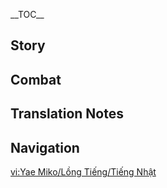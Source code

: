 {{CharacterTabs}}
{{LanguageTabs}}
{{Stub|1={{Meta/VO|tl=1}}}}
__TOC__
==Story==
{{VO/Story
|character           = {{ROOTPAGENAME}}
|language            = ja
|name                = 八重神子

|vo_01_01_title      = 初めまして…
|vo_01_01_subtitle   = Hello
|vo_01_01_file       = VO_{language}{character} Hello.ogg
|vo_01_01_tx         = 妾は鳴神大社の宮司。此度参ったのは、大社の勅令により汝の一挙一動を見定めるためじゃ…ふふ、そう緊張するでない、ただの建前に過ぎぬ。正当な理由で休暇をとるには、これが必要なんじゃ。ほれ、早く妾に面白いことを見せてくれぬか。
|vo_01_01_rm         = Warawa wa Narukami Ooyashiro no Guuji. Kotabi maitta no wa, Ooyashiro no chokurei ni yori nanji no ikkyoichidou wo misadameru tame ja... Fufu, sou kinchou suru de nai, tada no tatemae ni suginu. Seitou na riyuu de kyuuka wo toru ni wa, kore ga hitsuyou nanja. Hore, hayaku warawa ni omoshiroi koto wo misete kurenu ka.
|vo_01_01_tl         =

|vo_02_01_title      = 世間話・小説の題材
|vo_02_01_subtitle   = Chat: Creative Writing
|vo_02_01_file       = VO_{language}{character} Chat - Creative Writing.ogg
|vo_02_01_tx         = 最近の八重堂の小説は、異世界転生ものが多すぎる。ふん、自分たちの世界がそんなにも不満なのじゃろうか。
|vo_02_01_rm         = Saikin no Yae-dou no shousetsu wa, isekai tensei mono ga oosugiru. Fun, jibun-tachi no sekai ga sonna ni mo fuman na no jarou ka.
|vo_02_01_tl         = 

|vo_02_02_title      = 世間話・物語
|vo_02_02_subtitle   = Chat: Stories
|vo_02_02_file       = VO_{language}{character} Chat - Stories.ogg
|vo_02_02_tx         = 大半の者の一生は、紙に書いても数行にしかならず、そのほとんどが退屈な物語なんじゃ。
|vo_02_02_rm         = Taihan no mono no isshou wa, kami ni kaite mo suugyou ni shika narazu, sono hotondo ga taikutsu na monogatari nanja.
|vo_02_02_tl         = 

|vo_02_03_title      = 世間話・塵世
|vo_02_03_subtitle   = Chat: Mortal World
|vo_02_03_file       = VO_{language}{character} Chat - Mortal World.ogg
|vo_02_03_tx         = 妾にとって、不変も一種の美。はぁ…じゃが、俗世とはいつまでも変わらぬまま続くものではない…
|vo_02_03_rm         = Warawa ni totte, fuhen mo isshu no bi. Haa... ja ga, zokuse to wa itsu made mo kawaranu mama tsudzuku mono de wa nai...
|vo_02_03_tl         = 

|vo_03_01_title      = 雨の日…
|vo_03_01_subtitle   = When It Rains
|vo_03_01_file       = VO_{language}{character} When It Rains.ogg
|vo_03_01_tx         = 雨が降ると、全身の毛髪がびしょ濡れになってしまう…
|vo_03_01_rm         = Ame ga furu to, zenshin no mouhatsu ga bishonure ni natte shimau...
|vo_03_01_tl         = 

|vo_03_02_title      = 雷の日…
|vo_03_02_subtitle   = When Thunder Strikes
|vo_03_02_file       = VO_{language}{character} When Thunder Strikes.ogg
|vo_03_02_tx         = みな雷を恐れているようじゃが、妾が雷の音を聞いて覚えるのは親近感のみじゃ。
|vo_03_02_rm         = Mina kaminari wo osorete iru you ja ga, warawa ga kaminari no oto wo kiite oboeru no wa shinkinkan nomi ja.
|vo_03_02_tl         = 

|vo_03_03_title      = 雪の日…
|vo_03_03_subtitle   = When It Snows
|vo_03_03_file       = VO_{language}{character} When It Snows.ogg
|vo_03_03_tx         = まだ霊智が芽生えておらぬ小狐は、餌を求めて雪の中に飛び込むことがままある…ん？妾がそうしているところを見たい…じゃと？ふっ、たわけ。
|vo_03_03_rm         = Mada reichi ga mebaete oranu kogitsune wa, esa wo motomete yuki no naka ni tobikomu koto ga mama aru... N? Warawa ga sou shite iru tokoro wo mitai... ja to? Fu', tawake.
|vo_03_03_tl         = 

|vo_04_01_title      = おはよう…
|vo_04_01_subtitle   = Good Morning
|vo_04_01_file       = VO_{language}{character} Good Morning.ogg
|vo_04_01_tx         = おはよう。なんじゃその元気のない姿は、よう眠れんかったのか？ふむ…よもや昨晩、悪事を働きにでも行っておったのではなかろうのう？
|vo_04_01_rm         = Ohayou. Nanja sono genki no nai sugata wa, you nemurenkatta no ka? Fumu... Yo mo ya sakuban, akuji wo hataraki ni de mo itte otta no de wa nakarou nou?
|vo_04_01_tl         = 

|vo_04_02_title      = こんにちは…
|vo_04_02_subtitle   = Good Afternoon
|vo_04_02_file       = VO_{language}{character} Good Afternoon.ogg
|vo_04_02_tx         = ふむ…困ったのう。昼餉は何を食べるとするか…？近頃はずっと油揚げを食してきたゆえ、たまにはさっぱりとしたものが良いのじゃが。そういえば、社奉行家の娘に久しく会っておらぬ。あそこへ行ってあやつの作った菓子でもいただくとしよう。
|vo_04_02_rm         = Fumu... komatta nou. Hiruge wa nani wo taberu to suru ka...? Chikagoro wa zutto aburaage wo shokushite kita yue, tama ni wa sappari to shita mono ga yoi no ja ga. Sou ieba, Shabugyou-ke no musume ni hisashiku atte oranu. Asoko he itte ayatsu no tsukutta kashi de mo itadaku to shiyou.
|vo_04_02_tl         = 

|vo_04_03_title      = こんばんは…
|vo_04_03_subtitle   = Good Evening
|vo_04_03_file       = VO_{language}{character} Good Evening.ogg
|vo_04_03_tx         = 今宵の月はなんと明るいことか。このまま何もせぬのは実に惜しい。妾と一緒に月の下を歩かぬか？嫌とは言わせぬぞ。
|vo_04_03_rm         = Koyoi no tsuki wa nanto akarui koto ka. Kono mama nani mo senu no wa jitsu ni oshii. Warawa to issho ni tsuki no shita wo arukanu ka? Iya to wa iwasenu zo.
|vo_04_03_tl         = 

|vo_04_04_title      = おやすみ…
|vo_04_04_subtitle   = Good Night
|vo_04_04_file       = VO_{language}{character} Good Night.ogg
|vo_04_04_tx         = そろそろ床に就く時間じゃな。ふふっ、雷鳴も聞こえぬ夜では、ぐっすりと眠ることもできぬ。
|vo_04_04_rm         = Sorosoro toko ni tsuku jikan ja na. Fufu', raimei mo kokenu yoru de wa, gussuri to nemuru koto mo dekinu.
|vo_04_04_tl         = 

|vo_05_01_title      = 八重神子自身について・永遠
|vo_05_01_subtitle   = About {character}: Eternity
|vo_05_01_file       = VO_{language}{character} About {character} - Eternity.ogg
|vo_05_01_tx         = 永遠とは、己の持っているものを失わぬこと。じゃが別の視点から言えば、さらなる可能性をあきらめることと同じじゃ。この世とは常にそうであり、すべてを手に入れることなど誰にもかなわぬ。
|vo_05_01_rm         = Eien to wa, onore no motte iru mono wo ushinawanu koto. Jaga betsu no shiten kara ieba, sara naru kanousei wo akirameru koto to onaji ja. Kono yo to wa tsune ni sou de ari, subete wo te ni ireru koto nado dare ni mo ka na wa nu.
|vo_05_01_tl         = 

|vo_05_02_title      = 八重神子自身について・趣味
|vo_05_02_subtitle   = About {character}: Interests
|vo_05_02_file       = VO_{language}{character} About {character} - Interests.ogg
|vo_05_02_tx         = 人間は実に面白い。じゃからこそ、妾は好きなんじゃ。たとえ須臾に過ぎぬ命であっても、眩い光を放つことができる。中には、長い時を経ようと淀むことなく光を持つ者もおる。そのような人生を読むのは、妾にとって大層楽しみなことなんじゃ。
|vo_05_02_rm         = Ningen wa jitsu ni omoshiroi. Ja kara koso, warawa wa suki nanja. Tatoe shuyu ni suginu inochi de atte mo, mabayui hikari wo hanatsu koto ga dekiru. Naka ni wa, nagai toki wo heyou to yodomu koto naku hikari wo motsu mono mo oru. Sono you na jinsei wo yomu no wa, warawa ni totte taisou tanoshimina koto nanja.
|vo_05_02_tl         = 

|vo_06_01_title      = 作家について…
|vo_06_01_subtitle   = About Us: Authorship
|vo_06_01_file       = VO_{language}{character} About Us - Authorship.ogg
|vo_06_01_tx         = つまらぬ、この本もあの本も、実につまらぬ。はぁ…こやつらは一体どのようにして作家になったのじゃ。そうじゃ、汝の経歴を書き下ろし、八重堂に送ってみてはどうじゃ？きっと妾が楽し…きっとみなに大受けするじゃろう。
|vo_06_01_rm         = Tsumaranu, kono hon mo ano hon mo, jitsu ni tsumaranu. Haa... Koyatsura wa ittai dono you ni shite sakka ni natta no ja. Sou ja, nanji no keireki wo kakioroshi, Yae-dou ni okutte mite wa dou ja? Kitto warawa ga tanoshi... Kitto mina ni oouke suru jarou.
|vo_06_01_tl         = 

|vo_06_02_title      = 摩耗について…
|vo_06_02_friendship = 6
|vo_06_02_quest      = Omnipresence Over Mortals
|vo_06_02_subtitle   = About Us: Erosion
|vo_06_02_file       = VO_{language}{character} About Us - Erosion.ogg
|vo_06_02_tx         = 己を閉じ込めれば、「摩耗」を早めてしまうやもしれぬ。自分一人しかおらぬ世界で、その目に誰も映さぬのは実に恐ろしいことじゃ…じゃから、汝と妾が一緒にいる時は、互いをその眼に映し合うのを忘れてはならぬぞ。
|vo_06_02_rm         = Onore wo tojikomereba, "mamou" wo hayamete shimau ya moshirenu. Jibun hitori shika oranu sekai de, sono me ni dare mo utsusanu no wa jitsu ni osoroshii koto ja... Jakara, nanji to warawa ga issho ni iru toki wa, tagai wo sono manako ni utsushiau no wo wasurete wa naranu zo.
|vo_06_02_tl         = 

|vo_07_01_title      = 「神の目」について…
|vo_07_01_friendship = 4
|vo_07_01_subtitle   = About the [[Vision]]
|vo_07_01_file       = VO_{language}{character} About the Vision.ogg
|vo_07_01_tx         = ん？…妾の「神の目」の付け方が好きじゃと？見る目があるではないか。ほれ…触ってみるか？
|vo_07_01_rm         = N? ...Warawa no "Kami no Me" no tsukekata ga suki ja to? Miru me ga aru de wa nai ka. Hore... sawatte miru ka?
|vo_07_01_tl         = 

|vo_07_02_title      = シェアしたいこと…
|vo_07_02_friendship = 4
|vo_07_02_subtitle   = Something to Share
|vo_07_02_file       = VO_{language}{character} Something to Share.ogg
|vo_07_02_tx         = 油を沸点の八割まで加熱し、豆腐を鍋に沿って入れる。弱火に切り替え、黄金色になるまで揚げてから取り出せば、熱々の油揚げの完成じゃ。この世でこれに勝るものは存在せぬ。ほれ、作り方を教えてやったんじゃ、何を呆けておる？
|vo_07_02_rm         = Abura wo futten no hachiwari made kanetsushi, toufu wo nabe ni sotte ireru. Yowabi ni kirikae, koganeiro ni naru made agete kara toridaseba, atsuatsu no aburaage no kansei ja. Kono yo de kore ni masaru mono wa sonzai se nu. Hora, tsukurikata wo oshiete yattanja, nani wo houkete oru?
|vo_07_02_tl         = 

|vo_07_03_title      = 興味のあること…
|vo_07_03_subtitle   = Interesting Things
|vo_07_03_file       = VO_{language}{character} Interesting Things.ogg
|vo_07_03_tx         = 鳴神大社にいると毎日のように視界に入るゆえ、時に目障りに思うこともある。じゃが、あの神櫻はすでに、妾の運命と深く関わっておるのじゃ。
|vo_07_03_rm         = Narukami Ooyashiro ni iru to mainichi no you ni shikai ni hairu yue, toki ni mezawari ni omou koto mo aru. Ja ga, ano Shin'ou wa sude ni, warawa no unmei to fukaku kakawatte oru no ja.
|vo_07_03_tl         = 

|vo_08_01_title      = 雷電将軍について…
|vo_08_01_friendship = 4
|vo_08_01_quest      = Omnipresence Over Mortals
|vo_08_01_subtitle   = About the [[Raiden Shogun]]
|vo_08_01_file       = VO_{language}{character} About the Raiden Shogun.ogg
|vo_08_01_tx         = 本当は外に出たいのに、いつまでも己を一心浄土の中に閉じ込めるなど、まるで自虐そのもの…まあ、ある意味それが、あやつのかわいいらしいところでもあるのじゃがな。
|vo_08_01_rm         = Hontou wa soto ni detai no ni, itsumade mo onore wo isshin joudo no naka ni tojishimeru naro, maru de jigyaku sono mono... Maa, aru imi sore ga, ayatsu no kawaii rashii tokoro de mo aru no ja ga na.
|vo_08_01_tl         = Even though she actually wanted to go outside, she kept herself inside the Plane of Euthymia, it's basically self torture... Well, to view it a different way, it's something that's cute about her.

|vo_08_02_title      = 神里綾人について…
|vo_08_02_friendship = 4
|vo_08_02_subtitle   = About [[Kamisato Ayato]]
|vo_08_02_file       = VO_{language}{character} About Kamisato Ayato.ogg
|vo_08_02_tx         = 社奉行家の若造か。幼い頃から我が道を行くような性格じゃった。表向きはいつもニコニコしておったが、内心では何を企んでおるのか分からぬ。癪に障るやつじゃ…ふんっ、妾はやつとは違う、決して同族嫌悪などではないぞ。
|vo_08_02_rm         = Sha-bugyou ke no wakazou ka. Osanai koro kara waga michi wo iku you na seikaku jatta. Omotemuki wa itsumo nikoniko shite otta ga, naishin de wa nani wo takurande oru no ka wakaranu. Shaku ni sawaru yatsu ja... Fun', warawa wa yatsu to wa chigau, kesshite douzoku ken'o nado de wa nai zo.
|vo_08_02_tl         = 

|vo_08_03_title      = 神里綾華について…
|vo_08_03_friendship = 4
|vo_08_03_quest      = The Immovable God and the Eternal Euthymia
|vo_08_03_subtitle   = About [[Kamisato Ayaka]]
|vo_08_03_file       = VO_{language}{character} About Kamisato Ayaka.ogg
|vo_08_03_tx         = 社奉行家の小娘のことなら、妾は大好きじゃぞ。何事においても理路整然としておるからのう。じゃが、社奉行はいつも損な役回りを演じておる、かわいそうに。あやつが神里家の者でなかったら、とうに八重堂に引き抜いておったところじゃ。
|vo_08_03_rm         = Sha-bugyou ke no komusume no koto nara, warawa wa daisuki ja zo. Nanigoto ni oite mo riroseizen to shite oru kara nou. Ja ga, Shabugyou wa itsumo sonna yakumawari wo enjite oru, kawaisou ni. Ayatsu ga Kamisato-ke no mono de nakattara, dou ni Yae-dou ni hikinuite otta tokoro ja.
|vo_08_03_tl         = 

|vo_08_04_title      = 九条裟羅について…
|vo_08_04_friendship = 4
|vo_08_04_subtitle   = About [[Kujou Sara]]
|vo_08_04_file       = VO_{language}{character} About Kujou Sara.ogg
|vo_08_04_tx         = あの頑固頭か…頭の柔軟さでは、あやつの天狗親父と比べて遥かに劣っておる…まあ、なんと言うか、頑固者にも頑固者の良さはあるが…願わくば、神社で妾を呼び止め、影のことをしつこく聞いてくるのはやめてほしいものじゃ。
|vo_08_04_rm         = Ano ganko atama ka... Atama no juunansa de wa, ayatsu no tenguu oyaji to kurabete haruka ni ototte oru... Maa, nanto iu ka, gankomono ni mo gankomono no yosa wa aru ga... Negawakuba, jinja de warawa wo yobitome, Ei no koto ni shitsukoku kiite kuru no wa yamete hoshii mono ja.
|vo_08_04_tl         = That stubborn one... When it comes to the flexibility of the mind, she is much worse than her Tengu father... Well, how do you say, stubbornness has its own merits... But I wish she would cease stopping me in the shrine and asking incessantly about Ei.

|vo_08_05_title      = 宵宮について…
|vo_08_05_friendship = 4
|vo_08_05_quest      = The Immovable God and the Eternal Euthymia
|vo_08_05_subtitle   = About [[Yoimiya]]
|vo_08_05_file       = VO_{language}{character} About Yoimiya.ogg
|vo_08_05_tx         = 長野原の花火か、妾にとって一年のうちの数少ない楽しみでもある。聞いたところによると、先日、天領奉行で騒ぎを起こし、敷地内で花火を放ったそうじゃ。ふふっ、九条家の者はきっと怒りで顔を引きつらせておったじゃろうな。それをこの目で見ることができなかったのは実に残念じゃ。
|vo_08_05_rm         = Naganohara no hanabi ka, warawa ni totte ichinen no uchi no kazusukunai tanoshimi de mo aru. Kiita tokoro ni yoru to, senjitsu, Tenryou-bugyou de sawagi wo okoshi, shikichinai de hanabi wo hanatta sou ja. Fufu', Kujou-ke no mono wa kitto ikari de kao wo hikitsurasete otta jarou na. Sore wo kono me de miru koto ga dekinakatta no wa jitsu ni zannen ja.
|vo_08_05_tl         = 

|vo_08_06_title      = 甘雨について…
|vo_08_06_friendship = 4
|vo_08_06_subtitle   = About [[Ganyu]]
|vo_08_06_file       = VO_{language}{character} About Ganyu.ogg
|vo_08_06_tx         = そういえば、甘雨の姉君には久しく会っておらぬな。稲妻がまだ鎖国をしていなかった頃、璃月と稲妻の間の事務はすべて妾と姉君が受け持っておったんじゃ。姉君は本当に頼りになるお方じゃ。今度璃月へ行く機会があったら、また新鮮なウミレイシを姉君に持っていくとしよう。
|vo_08_06_rm         = Sou ieba, Kan'u no anegimi ni wa hisashiku atte oranu na. Inazuma ga mada sakoku wo shite inakatta koro, Riiyue to Inazuma no aida no jimu wa subete warawa to anegimi ga ukemotte ottanja. Anegimi wa hontou ni tayori ni naru okata ja. Kondo Riiyue he iku kikai ga attara, mata shinsen-na umireishi wo anegimi ni motte iku to shiyou.
|vo_08_06_tl         = 

|vo_08_07_title      = 珊瑚宮心海について…
|vo_08_07_friendship = 4
|vo_08_07_quest      = Omnipresence Over Mortals
|vo_08_07_subtitle   = About [[Sangonomiya Kokomi]]
|vo_08_07_file       = VO_{language}{character} About Sangonomiya Kokomi.ogg
|vo_08_07_tx         = 今の巫女は、みなかわゆい容姿をしておる。この娘が太平神楽を踊ったら一体どうなることか、群魚すら一緒に踊り回るやもしれぬな。もし妾を「神子お姉さま」と呼んでくれたならば、ふふ…妾は喜んで心得を教えてやるつもりじゃぞ。
|vo_08_07_rm         = Ima no miko wa, mina kawayui youshi wo shite oru. Kono musume ga taihei kagura wo odottara ittai dou naru koto ka, gungyo sura issho ni odorimawaru ya moshirenu na. Moshi warawa wo "miko onee-sama" to yonde kureta naraba, fufu... Warawa wa yorokonde kokoroe wo oshiete yaru tsumori ja zo.
|vo_08_07_tl         = 

|vo_08_08_title      = 国崩について…
|vo_08_08_friendship = 4
|vo_08_08_quest      = Omnipresence Over Mortals
|vo_08_08_subtitle   = About [[Scaramouche|Kunikuzushi]]
|vo_08_08_file       = VO_{language}{character} About Kunikuzushi.ogg
|vo_08_08_tx         = 妾は当時からあれを厄介なやつだと思っておった。じゃがあやつは、自身の創造したものじゃからと手を出したくないと言いおった。こうなると分かっておれば、あやつに黙って処分しておいたというのに。今はもう…ふんっ、まったく厄介な面倒事じゃ。
|vo_08_08_rm         = Warawa wa touji kara are wo yakkaina yatsu da to omotte otta. Jaga ayatsu wa, jishin no souzou shita mono ja kara to te wo dashitakunai to ii otta. Kou naru to wakatte oreba, ayatsu ni damatte shobun shite oita to iu no ni. Ima wa mou... Fun', mattaku yakkai-na mendougoto ja.
|vo_08_08_tl         = I always thought it was trouble. But she said that she doesn't want to lift a finger against her own creation. If I knew what was going to happen, I would have disposed of it without her knowing. Now, it's already... Hmph, how troublesome.

|vo_08_09_title      = 荒瀧一斗について…
|vo_08_09_friendship = 4
|vo_08_09_subtitle   = About [[Arataki Itto]]
|vo_08_09_file       = VO_{language}{character} About Arataki Itto.ogg
|vo_08_09_tx         = あやつか、鬼族の妙な若造じゃろ。ふふっ、九条家に迷惑をかけておるらしいな。天領奉行の者は風紀を乱すという理由から、あやつが町に書いた伝言を消そうとしておるが、妾がそれを残すよう頼んだんじゃ。ふふっ、あんなに面白い小鬼、近頃は滅多に見られぬ。
|vo_08_09_rm         = Ayatsu ka, onizoku no myou-na wakazou jaro. Fufu', Kujou-ke ni meiwaku wo kakete oru rashii na. Tenryou bugyou no mono wa fuuki wo midasu to iu riyuu kara, ayatsu ga machi ni kaita dengou wo kiesou to shite oru ga, warawa ga sore wo nokosu you tanonda n ja. Fufu', anna ni omoshiroi ko'oni, chikagoro wa metta ni mirarenu.
|vo_08_09_tl         = 

|vo_08_10_title      = ゴローについて…
|vo_08_10_friendship = 4
|vo_08_10_subtitle   = About [[Gorou]]
|vo_08_10_file       = VO_{language}{character} About Gorou.ogg
|vo_08_10_tx         = ゴローのしっぽは色艶もとても綺麗じゃが…やはり妾の毛並みのほうが柔らかいな。ふふん…
|vo_08_10_rm         = Goroo no shippo wa irotsuya mo totemo kirei ja ga... Yahari warawa no kenami no hou ga yawarakai-na. Fufun...
|vo_08_10_tl         = 

|vo_08_11_title      = 早柚について…
|vo_08_11_friendship = 4
|vo_08_11_subtitle   = About [[Sayu]]
|vo_08_11_file       = VO_{language}{character} About Sayu.ogg
|vo_08_11_tx         = あの背の小さな子は、隠れるのが得意なようじゃな。探すのが大変で小説を読む時間が減ったと、鹿野奈々がしょっちゅう愚痴をこぼしておった。もしや誰かが、密かに早柚を手助けしておるのやもしれぬな…？
|vo_08_11_rm         = Ano se no chiisana ko wa, kakureru no ga tokui-na you ja na. Sagasu no ga taihen de shousetsu wo yomu jikan ga hetta to, kanonana ga shocchau guchi wo koboshite otta. Moshiya dare ka ga, hisoka ni Sayu wo tedasuke shite oru no ya moshirenu na...?
|vo_08_11_tl         = 

|vo_08_12_title      = 久岐忍について…
|vo_08_12_friendship = 4
|vo_08_12_subtitle   = About [[Kuki Shinobu]]
|vo_08_12_file       = VO_{language}{character} About Kuki Shinobu.ogg
|vo_08_12_tx         = 幸の妹であるこの女子はとても個性的だと聞いた。巫女の家系でありながら、神社から離れ、様々な技術を学んだらしい。それだけに留まらず、璃月にも留学したことがあるそうじゃ。そして最後は、荒瀧派へと加わった…こんなにも面白い女子がおるなら、幸に紹介してもらわねばならぬのう。それに、幸なら妾の頼みを断ることはないじゃろう。
|vo_08_12_rm         = Miyuki no imouto de aru kono onnako wa totemo koseiteki da to kiita. Miko no kakei de arinagara, jinja kara hanare, samazama-na gijutsu wo mananda rashii. Sore dake ni todomarazu, Riiyue ni mo ryuugaku shita koto ga arusou ja. Soshite saigo wa, Arataki-ha he to kuwawatta... Konna ni mo omoshiroi onnako ga orunara, Miyuki ni shoukai shite morawaneba naranu nou. Sore ni, Miyuki nara warawa no tanomi wo kotowaru koto wa nai jarou.
|vo_08_12_tl         = 

|vo_09_01_title      = 八重神子を知る・1
|vo_09_01_subtitle   = More About {character}: I
|vo_09_01_file       = VO_{language}{character} More About {character} - 01.ogg
|vo_09_01_tx         = 妾のことがもっと知りたいと？断りはせぬが、相互利益を重んじるのが世の常というもの。妾を知りたいのなら、汝のことと交換するのはどうじゃ？
|vo_09_01_rm         = Warawa no koto ga motto shiritai to? Kotori wa senu ga, soudou rieki wo omonjiru no ga yo no tsune to iu mono. Warawa wo shiritai no nara, nanji no koto to koukan suru no wa dou ja?
|vo_09_01_tl         = 

|vo_09_02_title      = 八重神子を知る・2
|vo_09_02_friendship = 3
|vo_09_02_subtitle   = More About {character}: II
|vo_09_02_file       = VO_{language}{character} More About {character} - 02.ogg
|vo_09_02_tx         = 狐斎宮様は遠出をすると言い、それっきり帰ってこんかった。はぁ…当時の妾は、鳴神大社の面倒事なんぞ引き受けるつもりはなかったのじゃが、宮司になれば好きなだけ油揚げが食べられると言われてのう…なんとも酷い理由じゃ。…うるさくて、面倒な女じゃった…
|vo_09_02_rm         = Kitsune Saiguu-sama wa toude wo suru to ii, sorekkiri kaette konkatta. Haa... Touji no warawa wa, Narukami Ooyashiro no mendougoto nanzo hikiukeru tsumori wa nakatta no ja ga, Guuji ni nareba suki-na dake aburaage ga taberareru to iwarete nou... Nanto mo hidoi riyuu ja. ...Urusakute, mendou-na onna jatta...
|vo_09_02_tl         = 

|vo_09_03_title      = 八重神子を知る・3
|vo_09_03_friendship = 4
|vo_09_03_quest      = Omnipresence Over Mortals
|vo_09_03_subtitle   = More About {character}: III
|vo_09_03_file       = VO_{language}{character} More About {character} - 03.ogg
|vo_09_03_tx         = 八重堂を立ち上げた当初の動機は、面白い小説を読むためじゃった。じゃが次第に、小説家の疲弊していく姿を見るのが楽しくなってのう…あやつらが締め切りを先延ばしにしようと言ってくるときの言い訳は、汝では到底思いつかぬものじゃろうな。何よりそれは、あやつらが書く小説よりも遥かに面白いものなんじゃ。
|vo_09_03_rm         = Yae-dou wo tachiageta tousho no douki wa, omoshiroi shousetsu wo yomu tame jatta. Ja ga shidai ni, shousetsuka no hihei shite iku sugata wo miru no ga tanoshiku natte nou... Ayatsura ga shimekiri wo sakinobashi ni shiyou to itte kuru toki no iiwake wa, nanji de wa toutei omoitsukanu mono jarou na. Nani yori sore wa, ayatsura ga kaku shousetsu yori mo haruka ni omoshiroi mono nanja.
|vo_09_03_tl         = 

|vo_09_04_title      = 八重神子を知る・4
|vo_09_04_friendship = 5
|vo_09_04_quest      = Omnipresence Over Mortals
|vo_09_04_subtitle   = More About {character}: IV
|vo_09_04_file       = VO_{language}{character} More About {character} - 04.ogg
|vo_09_04_tx         = いずれにせよ、魔神もいつかは消滅する時が来る。かの者らの物語が時と共にこの世界から消え、二度と人々の記憶に残らないとしたら、それはとても残念なことじゃ。その者たちの物語を書く資格のある者は、優れた思考と執筆力を兼ね備えている必要がある…この世にそのような者がおらぬのならば、育てれば良い…それら物語を書くことのできる作家をな。
|vo_09_04_rm         = Izure ni se yo, majin mo itsuka wa shoumetsu suru toki ga kuru. Kano mono-ra no monogatari ga toki to tomo ni kono sekai kara kie, nido to hitobito no kioku ni nokoranai toshitara, sore wa totemo zannen-na koto ja. Sono mono-tachi no monogatari wo kaku shikaku no aru mono wa, sugareta shikou to shippitsuryoku wo kanesonaete iru hitsuyou ga aru... Kono yo ni sono you-na mono ga oranu no naraba, sodatereba yoi... Sorera monogatari wo kaku koto no dekiru sakka wo na.
|vo_09_04_tl         = 

|vo_09_05_title      = 八重神子を知る・5
|vo_09_05_friendship = 6
|vo_09_05_quest      = Omnipresence Over Mortals
|vo_09_05_subtitle   = More About {character}: V
|vo_09_05_file       = VO_{language}{character} More About {character} - 05.ogg
|vo_09_05_tx         = そういえば、妾は数々の小説を読んできたが、自分で書いたことは一度もない。小説を書くのは、やはり手間の掛かることじゃからのう。じゃが、汝の旅が終わり、誰かに物語の記録をしてもらいたいと思った時…もし妾の手が空いておったら…
|vo_09_05_rm         = Sou ieba, warawa wa kazukazu no shousetsu wo yonde kita ga, jibun de kaita koto wa ichido mo nai. Shousetsu wo kaku no wa, yahari tema no kakaru koto jakara nou. Jaga, nanji no tabi ga owari, dare ka ni monogatari no kiroku wo shite moraitai to omotta toki... Moshi warawa no te ga aite ottara...
|vo_09_05_tl         = 

|vo_10_01_title      = 八重神子の趣味…
|vo_10_01_subtitle   = {character}'s Hobbies
|vo_10_01_file       = VO_{language}{character} Hobbies.ogg
|vo_10_01_tx         = 妾がもっとも好きなのは他人の物語を読むこと。次に好きなのは他人の困った顔を見ることじゃ。この二つが合わされば、ふふっ、相まってさらに面白いぞ。
|vo_10_01_rm         = Warawa ga motto mo sukina no wa tanin no monogatari wo yomu koto. Tsugi ni sukina no wa tanin no komatta kao wo miru koto ja. Kono futatsu ga awasareba, fufu', aimatte sara ni omoshiroi zo.
|vo_10_01_tl         = 

|vo_10_02_title      = 八重神子の悩み…
|vo_10_02_quest      = Omnipresence Over Mortals
|vo_10_02_subtitle   = {character}'s Troubles
|vo_10_02_file       = VO_{language}{character} Troubles.ogg
|vo_10_02_tx         = 安定した日々を送るのは実につまらぬ…
|vo_10_02_rm         = Antei shita hibi wo okuru no wa jitsu ni tsumaranu...
|vo_10_02_tl         = 

|vo_10_03_title      = 好きな食べ物…
|vo_10_03_quest      = Omnipresence Over Mortals
|vo_10_03_subtitle   = Favorite Food
|vo_10_03_file       = VO_{language}{character} Favorite Food.ogg
|vo_10_03_tx         = 「きつねうどん」を聞いたことはあるか？実はただ油揚げをのせただけのうどんなのじゃが…油揚げにうどん、どうじゃ、聞いただけで美味しそうじゃろう？
|vo_10_03_rm         = "Kitsune udon" wo kiita koto wa aru ka? Jitsu wa tada aburaage wo noseta dake no udon na no ja ga... Aburaage ni udon, dou ja, kiita dake de oishisou jarou?
|vo_10_03_tl         = 

|vo_10_04_title      = 嫌いな食べ物…
|vo_10_04_subtitle   = Least Favorite Food
|vo_10_04_file       = VO_{language}{character} Least Favorite Food.ogg
|vo_10_04_tx         = まったくもって、漬物だけは受け入れられぬ。グッピーにしてもキビヤックにしても、酷い臭いじゃ。妾は鳴神大社の宮司として、そのような不潔で不浄なるものを飲み込むことは決してできぬ。
|vo_10_04_rm         = Mattaku motte, tsukemono dake wa ukeirerarenu. Guppii ni shite mo kibiyakku ni shite mo, hidoi kusai ja. Warawa wa Narukami Ooyashiro no Guuji to shite, sono you na fuketsu de fujou naru mono wo nomikomu koto wa kesshite dekinu.
|vo_10_04_tl         = 

<!-- Receiving a Gift -->
|vo_11_01_title      = 贈り物を受け取る·1
|vo_11_01_subtitle   = Receiving a Gift: I
|vo_11_01_file       = VO_{language}{character} Receiving a Gift - 01.ogg
|vo_11_01_tx         = ほう…童よ、妾の好みをよく知っておるようじゃな。
|vo_11_01_rm         = 
|vo_11_01_tl         = 

|vo_11_02_title      = 贈り物を受け取る·2
|vo_11_02_subtitle   = Receiving a Gift: II
|vo_11_02_file       = VO_{language}{character} Receiving a Gift - 02.ogg
|vo_11_02_tx         = 汝の手作りならば、口にしてみるか。ふふっ…
|vo_11_02_rm         = 
|vo_11_02_tl         = 

|vo_11_03_title      = 贈り物を受け取る·3
|vo_11_03_subtitle   = Receiving a Gift: III
|vo_11_03_file       = VO_{language}{character} Receiving a Gift - 03.ogg
|vo_11_03_tx         = まったく…童よ、まだまだ努力が必要じゃな。
|vo_11_03_rm         = 
|vo_11_03_tl         = 

|vo_12_01_title      = 誕生日…
|vo_12_01_subtitle   = Birth Date
|vo_12_01_file       = VO_{language}{character} Birth Date.ogg
|vo_12_01_tx         = 今日は汝の誕生日じゃったか…<br />「御歳の祝礼を今ここに迎えん。徒桜の命において、汝が求めんとするもの、汝が願わんとするもの、明神のもと正心をもって、その加護を汝に与えん」<br />うむ、こんなところか。これからも、望むものを手に入れ、万事が順調にいく良き一年になることを祈っておるぞ。
|vo_12_01_rm         = Kyou wa nanji no tanjoubi jatta ka...<br />"Ontoshi no wo ima koko ni mukaen. Adazakura no mei ni oite, nanji ga motomen to suru mono, nanji ga negawan to suru mono, myoujin no moto seishin wo motte, sono kago wo nanji ni ataen"<br />Umu, konna tokoro ka. Kore kara mo, nozomu mono wo te ni ire, banji ga junchou ni iku yoki ichinen ni naru koto wo inotte oru zo.
|vo_12_01_tl         = 

|vo_13_01_title      = 突破した感想・起
|vo_13_01_ascension  = 1
|vo_13_01_subtitle   = Feelings About Ascension: Intro
|vo_13_01_file       = VO_{language}{character} Feelings About Ascension -  01.ogg
|vo_13_01_tx         = 巫女修行の階位では、一連の修行を終えた後に祝詞を正確に暗唱できれば、「直階」を得られる。人間にとっては簡単じゃが、狐族にとってはもっとも困難といえる部分じゃ…なにせ、狐じゃからのう。
|vo_13_01_rm         = Miko shugyou no kaii de wa, ichiren no shugyou wo oeta ato ni norito wo seikaku ni anshou dekireba, "chokkai" wo erareru. Ningen ni totte wa kantan ja ga, kitsunezoku ni totte wa motto mo konnan to ieru bubun ja... Nanise, kitsune ja kara nou.
|vo_13_01_tl         = 

|vo_13_02_title      = 突破した感想・承
|vo_13_02_ascension  = 2
|vo_13_02_subtitle   = Feelings About Ascension: Building Up
|vo_13_02_file       = VO_{language}{character} Feelings About Ascension -  02.ogg
|vo_13_02_tx         = 宮司代理になる、つまり「正階」の修行はとても過酷なものじゃ。数々の試練を乗り越え、戒律を守らねばならぬ。この修行において、秘訣はただ一つのみ。夜こっそり盗み食いをする時、バレないようにすることじゃ。
|vo_13_02_rm         = Guuji dairi ni naru, tsumari "seikai" no shugyou wa totemo kakoku-na mono ja. Kazukazu no shiren wo norikoe, kairitsu wo mamoraneba naranu. Kono shugyou ni oite, hiketsu wa tada hitotsu no mi. Yoru kossori nusumigui wo suru toki, bare nai tou ni suru koto ja.
|vo_13_02_tl         = 

|vo_13_03_title      = 突破した感想・転
|vo_13_03_ascension  = 4
|vo_13_03_subtitle   = Feelings About Ascension: Climax
|vo_13_03_file       = VO_{language}{character} Feelings About Ascension -  03.ogg
|vo_13_03_tx         = 「明階」にまで上がるには、世を見定めることのできる天地明察の境地に達する必要がある。この境地に達すれば、一般的には神の目が授与され、普通の狐族を遥かに超える寿命を得ることとなる。
|vo_13_03_rm         = "Meikai" ni made agaru ni wa, yo ni misadameru koto no dekiru tenchi meisatsu no kyouchi ni tassuru hitsuyou ga aru. Kono kyouchi ni tassureba, ippanteki ni wa Kami no Me ga juyo sare, futsuu no kitsunezoku wo haruka ni koeru jumyou wo eru koto to naru.
|vo_13_03_tl         = 

|vo_13_04_title      = 突破した感想・結
|vo_13_04_ascension  = 6
|vo_13_04_quest      = Omnipresence Over Mortals
|vo_13_04_subtitle   = Feelings about Ascension: Conclusion
|vo_13_04_file       = VO_{language}{character} Feelings About Ascension -  04.ogg
|vo_13_04_tx         = 鳴神大社の「浄階」は、昔から鳴神大社の宮司のみが持つものじゃ。「浄階」は栄誉称号に似たようなもので、実力とは関係がない。じゃが、実力においても最強の妾が「浄階」を名乗るのは、そう間違ってはおらぬことじゃろう。
|vo_13_04_rm         = Narukami Ooyashiro no "joukai" wa, mukashi no Narukami Ooyashiro no Guuji no mi ga motsu mono ja. "Joukai" wa eiyo shougo ni nita you-na mono de, jitsuryoku to wa kankei ga nai. Ja ga, jitsuryoku ni oite mo saikyou no warawa ga "joukai" wo nanoru no wa, sou machigatte wa oranu koto jarou.
|vo_13_04_tl         = 
}}

==Combat==
{{Combat VO
|character           = {{ROOTPAGENAME}}
|language            = ja

<!-- Elemental Skill -->
|skill_1_tx          = 律令。
|skill_1_rm          = Ritsuryou.
|skill_1_tl          = Punishment and mandate.<ref group="TN •">A shortened form of "{{lang|ja=急急如律令}}," a common spell used in a variety of East Asian mystic traditions, including Onmyoudou in Japan.</ref>
|skill_2_tx          = 呪禁。
|skill_2_rm          = Jugon.
|skill_2_tl          = Jugon.<ref group="TN •">{{lang|Jugon|ja=呪禁|ja_lit=Spell and Sorcery}} was an ancient Taoist-inspired magic in Japan. [[Forbidden Art: Daisesshou]] also uses this term.</ref>
|skill_3_tx          = 敕。
|skill_3_rm          = Choku.
|skill_3_tl          = Edict.
|skill_4_tx          = 具現化せよ。
|skill_4_rm          = Gugenka seyo.
|skill_4_tl          = Materialize.
|skill_5_tx          = 姿を残さん。
|skill_5_rm          = Sugata wo nokosan.
|skill_5_tl          = I will not leave a figure behind.

<!-- Elemental Burst -->
|burst_1_tx          = 真瞳の顕現。
|burst_1_rm          = Shindou no kengen.
|burst_1_tl          = Manifestation of the true eyes.
|burst_2_tx          = 幽玄なる雷霆。
|burst_2_rm          = Yuugen naru raitei.
|burst_2_tl          = Ethereal thunder.
|burst_3_tx          = 雷光、いと美しきかな。
|burst_3_rm          = Raikou, ito utsukushiki kana.
|burst_3_tl          = Lightning, how beautiful.

<!-- Sprint Start -->
|sprint-s_1_file     = Sprint Start 01,Sprint Start 02,Sprint Start 03

<!-- Sprint End -->

<!-- Deploying Wind Glider -->
|glider_1_file       = Deploying Wind Glider 01,Deploying Wind Glider 02,Deploying Wind Glider 03

<!-- Disengaging Wind Glider -->

<!-- Opening Treasure Chest -->
|chest_1_tx          = 何か面白いものはあったか？
|chest_1_rm          = Nani ka omoshiroi mono wa atta ka?
|chest_1_tl          = Was there anything interesting in there?
|chest_2_tx          = これだけとは…
|chest_2_rm          = Kore dake to wa...
|chest_2_tl          = So this is all...
|chest_3_tx          = 早く、妾にも見せてくれぬか。
|chest_3_rm          = Hayaku, warawa ni mo misete kurenuka.
|chest_3_tl          = Can you show me, quickly?

<!-- Low HP -->
|low-hp_1_tx         = このままではいかんのう…
|low-hp_1_rm         = Kono mama de wa ikan nou...
|low-hp_1_tl         = It can't keep on going like this...
|low-hp_2_tx         = 遊んではいられぬ。
|low-hp_2_rm         = Asonde wa irarenu.
|low-hp_2_tl         = I can't be playing around.
|low-hp_3_tx         = さて、本気を出すとするかのう。
|low-hp_3_rm         = Sate, honki wo dasu to suru ka nou.
|low-hp_3_tl         = Well then, let me put in my full effort.



<!-- Fallen -->
|fallen_1_tx         = ふむ、遊びすぎたようじゃな…
|fallen_1_rm         = Fumu, asobisugita you ja na...
|fallen_1_tl         = Hm, it seems I played around too much...
|fallen_2_tx         = 惨憺たる結末じゃ…
|fallen_2_rm         = Santan taru ketsumatsu ja...
|fallen_2_tl         = What a miserable end...
|fallen_3_tx         = ここで止まれば、永遠は…
|fallen_3_rm         = Koko de tomareba, eien wa...
|fallen_3_tl         = If I stop here, then eternity...

<!-- Light Hit Taken -->
|hit-l_1_file        = Light Hit Taken 02
|hit-l_1_tx          = その程度か？
|hit-l_1_rm          = Sono teido ka?
|hit-l_1_tl          = Is that all you have?
|hit-l_2_file        = Light Hit Taken 01,Light Hit Taken 03,Light Hit Taken 04,Light Hit Taken 05,Light Hit Taken 06

<!-- Heavy Hit Taken -->
|hit-h_1_file        = Heavy Hit Taken 02
|hit-h_1_tx          = 面倒じゃのう。
|hit-h_1_rm          = Mendou ja nou.
|hit-h_1_tl          = What a bother.
|hit-h_2_file        = Heavy Hit Taken 01,Heavy Hit Taken 03,Heavy Hit Taken 04,Heavy Hit Taken 05,Heavy Hit Taken 06

<!-- Joining Party -->
|join_1_tx           = やっと妾のことを思い出したか？
|join_1_rm           = Yatto warawa no koto wo omoidashita ka?
|join_1_tl           = So you finally remembered me?
|join_2_tx           = 面白きことをしにゆくぞ。
|join_2_rm           = Omoshiroki koto wo shi ni yukuzo.
|join_2_tl           = Let's go do something interesting.
|join_3_tx           = ふむ、汝からの誘いであれば…よかろう。
|join_3_rm           = Fumu, nanji kara no sasoi de areba... yokarou.
|join_3_tl           = Hm, if it's your invitation...I shall comply.

<!-- Character Idles -->

<!-- Light Attack -->
|atk-l_1_file        = Light Attack 01,Light Attack 02,Light Attack 03,Light Attack 04,Light Attack 05,Light Attack 06,Light Attack 07

<!-- Mid Attack -->
|atk-m_1_file        = Mid Attack 01,Mid Attack 02,Mid Attack 03

<!-- Heavy Attack -->
|atk-h_1_file        = Heavy Attack 01,Heavy Attack 02,Heavy Attack 03

<!-- Climbing -->
|climb_1_file        = Climbing 01,Climbing 02,Climbing 03,Climbing 04,Climbing 05

<!-- Climbing Breath -->
|climb-b_1_file      = Climbing Breath 01,Climbing Breath 02,Climbing Breath 03

<!-- Jumping -->
|jump_1_file         = Jumping 01,Jumping 02,Jumping 03,Jumping 04,Jumping 05
}}

==Translation Notes==
{{Reflist|group=TN •}}

==Navigation==
{{Character Navbox|link type=vo-ja}}
[[vi:Yae Miko/Lồng Tiếng/Tiếng Nhật]]